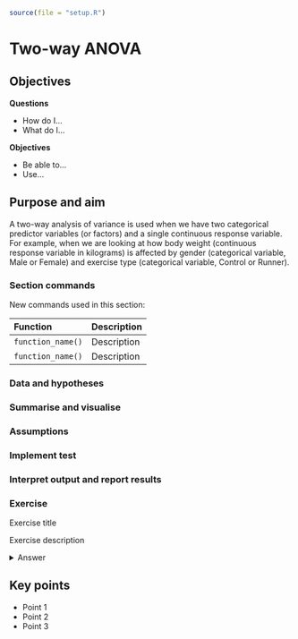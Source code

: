 ```r
source(file = "setup.R")
```

# Two-way ANOVA

## Objectives
:::objectives
**Questions**

- How do I...
- What do I...

**Objectives**

- Be able to...
- Use...
:::

## Purpose and aim
A two-way analysis of variance is used when we have two categorical predictor variables (or factors) and a single continuous response variable. For example, when we are looking at how body weight (continuous response variable in kilograms) is affected by gender (categorical variable, Male or Female) and exercise type (categorical variable, Control or Runner). 


### Section commands
New commands used in this section:

| Function| Description|
|:- |:- |
|`function_name()`| Description |
|`function_name()`| Description |

### Data and hypotheses
### Summarise and visualise
### Assumptions
### Implement test
### Interpret output and report results
### Exercise
:::exercise
Exercise title

Exercise description

<details><summary>Answer</summary>

An elaborate answer

</details>
:::

## Key points

:::keypoints
- Point 1
- Point 2
- Point 3
:::
